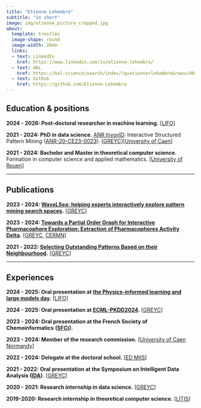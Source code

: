 ```yaml
---
title: "Etienne Lehembre"
subtitle: "in short"
image: img/etienne_picture_cropped.jpg
about:
  template: trestles
  image-shape: round
  image-width: 20em
  links:
  - text: LinkedIn
    href: https://www.linkedin.com/in/etienne-lehembre/
  - text: HAL
    href: https://hal.science/search/index/?q=etienne+lehembre&rows=30&level0_domain_s=info
  - text: GitHub
    href: https://github.com/Etienne-Lehembre
---
```


## Education & positions

**2024 - 2026: Post-doctoral researcher in machine learning.** \[[LIFO](https://www.univ-orleans.fr/lifo/?lang=en)\]

**2021 - 2024: PhD in data science.** [ANR InvovlD](https://involvd.greyc.fr/): Interactive Structured Pattern Mining ([ANR-20-CE23-0023](https://anr.fr/Projet-ANR-20-CE23-0023)). \[[GREYC](https://www.greyc.fr/en/home/)\]\[[University of Caen](https://www.unicaen.fr/)\]

**2021 - 2024: Bachelor and Master in theoretical computer science.** Formation in computer science and applied mathematics. \[[University of Rouen](https://www.univ-rouen.fr/)\]

<!--# 2014-2015: Bachelor in English civilization. [University of Rouen]  -->

------------------------------------------------------------------------

## Publications

**2023 - 2024: [WaveLSea: helping experts interactively explore pattern mining search spaces](https://rdcu.be/dI4Am).** \[[GREYC](https://www.greyc.fr/en/home/)\]

**2023 - 2024: [Towards a Partial Order Graph for Interactive Pharmacophore Exploration: Extraction of Pharmacophores Activity Delta](https://link.springer.com/article/10.1186/s13321-023-00782-0?utm_source=rct_congratemailt&utm_medium=email&utm_campaign=oa_20231129&utm_content=10.1186/s13321-023-00782-0#citeas).** \[[GREYC](https://www.greyc.fr/en/home/), [CERMN](https://cermn.unicaen.fr/)\]

<!--# 2023 - 2024: Wave Top-k Random-d Family Search: How to Guide an Expert in a Structured Pattern Space. [GREYC] -->

<!--# 2021 - 2024: Sub-graph Pattern Explorer (SGPEx). [GREYC]  -->

**2021 - 2022: [Selecting Outstanding Patterns Based on their Neighbourhood](https://hal.science/hal-03658500).** \[[GREYC](https://www.greyc.fr/en/home/)\]

------------------------------------------------------------------------

## Experiences

**2024 - 2025: Oral presentation at [the Physics-informed learning and large models day](https://gdr-iasis.cnrs.fr/reunions/journee-apprentissage-informe-par-la-physique-et-grands-modeles/).** \[[LIFO](https://www.univ-orleans.fr/lifo/?lang=en)\]

**2024 - 2025: Oral presentation at [ECML-PKDD2024](https://ecmlpkdd.org/2024/).** \[[GREYC](https://www.greyc.fr/en/home/)\]

**2023 - 2024: Oral presentation at the French Society of Chemoinformatics** **([SFCi](https://ggmm-sfci-lille.com/)).**

**2023 - 2024: Member of the research commission.** \[[University of Caen Normandy](https://www.unicaen.fr/)\]

**2022 - 2024: Delegate at the doctoral school.** \[[ED MIIS](https://ed-miis.normandie-univ.fr/en/)\]

**2021 - 2022: Oral presentation at the Symposium on Intelligent Data Analysis ([IDA](https://link.springer.com/book/10.1007/978-3-031-01333-1)).** \[[GREYC](https://www.greyc.fr/en/home/)\]

**2020 - 2021: Research internship in data science.** \[[GREYC](https://www.greyc.fr/en/home/)\]

**2019-2020: Research internship in theoretical computer science.** \[[LITIS](https://www.litislab.fr/en)\]
